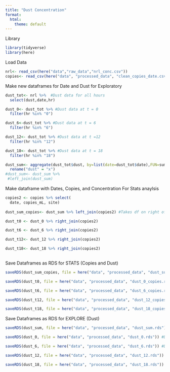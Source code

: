 ```yaml
---
title: "Dust Concentration"
format:
  html:
    theme: default
---
```

Library
```r
library(tidyverse)
library(here)
```

Load Data
```r
nrl<- read_csv(here("data","raw_data","nrl_conc.csv"))
copies<- read_csv(here("data", "processed_data", "clean_copies_date.csv"))
```

Make new dataframes  for Date and Dust for Exploratory 
```r
dust_tot<- nrl %>%  #Dust data for all hours
  select(dust,date,hr)

dust_0<- dust_tot %>% #Dust data at t = 0
  filter(hr %in% "0")

dust_6<-dust_tot %>% #Dust data at t = 6
  filter(hr %in% "6")

dust_12<- dust_tot %>% #Dust data at t =12
  filter(hr %in% "12")

dust_18<- dust_tot %>% #Dust data at t = 18
  filter(hr %in% "18")

dust_sum<- aggregate(dust_tot$dust, by=list(date=dust_tot$date),FUN=sum) %>% #could also use groupby
  rename("dust" = "x")
#dust_sum<- dust_sum %>%
 #left_join(dust_sum)
```

Make dataframe with Dates, Copies, and Concentration For Stats anaylsis
```r
copies2 <- copies %>% select(
  date, copies_mL, site) 
  
dust_sum_copies<- dust_sum %>% left_join(copies2) #Takes df on right of pipe and joins to the df on the left of pipe 

dust_t0 <- dust_0 %>% right_join(copies2)

dust_t6 <- dust_6 %>% right_join(copies2)

dust_t12<- dust_12 %>% right_join(copies2)

dust_t18<- dust_18 %>% right_join(copies2)
                              

```

Save Dataframes as RDS for STATS (Copies and Dust)
```r
saveRDS(dust_sum_copies, file = here("data", "processed_data", "dust_sum_copies.rds")) #Dataframe with copuies_mL AND dust concentration (for stat analysis)

saveRDS(dust_t0, file = here("data", "processed_data", "dust_0_copies.rds")) #Dataframe with copuies_mL AND dust concentration (for stat analysis)

saveRDS(dust_t6, file = here("data", "processed_data", "dust_6_copies.rds")) #Dataframe with copuies_mL AND dust concentration (for stat analysis)

saveRDS(dust_t12, file = here("data", "processed_data", "dust_12_copies.rds")) #Dataframe with copuies_mL AND dust concentration (for stat analysis)

saveRDS(dust_t18, file = here("data", "processed_data", "dust_18_copies.rds")) #Dataframe with copuies_mL AND dust concentration (for stat analysis)

```

Save Dataframes as RDS for EXPLORE (Dust)
```r
saveRDS(dust_sum, file = here("data", "processed_data", "dust_sum.rds")) #Dataframe with dust concentration 

saveRDS(dust_0, file = here("data", "processed_data", "dust_0.rds")) #Dataframe with copuies_mL AND dust concentration (for stat analysis)

saveRDS(dust_6, file = here("data", "processed_data", "dust_6.rds")) #Dataframe with copuies_mL AND dust concentration (for stat analysis)

saveRDS(dust_12, file = here("data", "processed_data", "dust_12.rds")) #Dataframe with copuies_mL AND dust concentration (for stat analysis)

saveRDS(dust_18, file = here("data", "processed_data", "dust_18.rds")) #Dataframe with copuies_mL AND dust concentration (for stat analysis)
```



